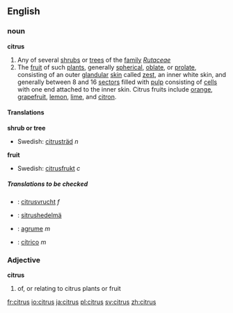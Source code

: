 ==English==
===noun===
'''citrus'''
{{wikipedia}}
#Any of several [[shrub]]s or [[tree]]s of the [[family]] ''[[Rutaceae]]''
#The [[fruit]] of such [[plant]]s, generally [[spherical]], [[oblate]], or [[prolate]], consisting of an outer [[glandular]] [[skin]] called [[zest]], an inner white skin, and generally between 8 and 16 [[sector]]s filled with [[pulp]] consisting of [[cell]]s with one end attached to the inner skin. Citrus fruits include [[orange]], [[grapefruit]], [[lemon]], [[lime]], and [[citron]].

====Translations====
'''shrub or tree'''
{{top}}
{{mid}}
*Swedish: [[citrusträd]] ''n''
{{bottom}}

'''fruit'''
{{top}}
{{mid}}
*Swedish: [[citrusfrukt]] ''c''
{{bottom}}

=====Translations to be checked=====
<!--Remove this section once all of the translations below have been moved into the tables above.-->
{{checktrans}}
*{{ttbc|Dutch}}: [[citrusvrucht]] ''f''
*{{ttbc|Finnish}}: [[sitrushedelmä]]
*{{ttbc|French}}: [[agrume]] ''m''
*{{ttbc|Spanish}}: [[cítrico]] ''m''

===Adjective===
'''citrus'''

#of, or relating to citrus plants or fruit

[[fr:citrus]]
[[io:citrus]]
[[ja:citrus]]
[[pl:citrus]]
[[sv:citrus]]
[[zh:citrus]]
